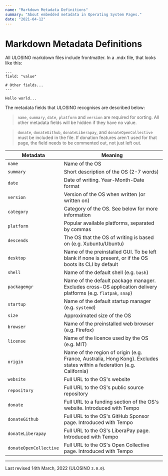 ```yaml
---
name: "Markdown Metadata Definitions"
summary: "About embedded metadata in Operating System Pages."
date: "2021-04-12"
---
```


# Markdown Metadata Definitions

All ULOSINO markdown files include frontmatter. In a .mdx file, that looks like this:

```
---
field: "value"

# Other fields...
---

Hello world...

```

The metadata fields that ULOSINO recognises are described below:

> `name`, `summary`, `date`, `platform` and `version` are required for sorting. All other metadata fields will be hidden if they have no value.

> `donate`, `donateGithub`, `donateLiberapay`, and `donateOpenCollective` must be included in the file. If donation features aren't used for that page, the field needs to be commented out, not just left out.

| Metadata               | Meaning                                                                                                                 |
| ---------------------- | ----------------------------------------------------------------------------------------------------------------------- |
| `name`                 | Name of the OS                                                                                                          |
| `summary`              | Short description of the OS (2-7 words)                                                                                 |
| `date`                 | Date of writing. Year-Month-Date format                                                                                 |
| `version`              | Version of the OS when written (or written on)                                                                          |
| `category`             | Category of the OS. See below for more information                                                                      |
| `platform`             | Popular available platforms, separated by commas                                                                        |
| `descends`             | The OS that the OS of writing is based on (e.g. Xubuntu/Ubuntu)                                                         |
| `desktop`              | Name of the preinstalled GUI. To be left blank if none is present, or if the OS boots its CLI by default                |
| `shell`                | Name of the default shell (e.g. `bash`)                                                                                 |
| `packagemgr`           | Name of the default package manager. Excludes cross-OS application delivery platforms (e.g. `flatpak`, `snap`)          |
| `startup`              | Name of the default startup manager (e.g. `systemd`)                                                                    |
| `size`                 | Approximated size of the OS                                                                                             |
| `browser`              | Name of the preinstalled web browser (e.g. Firefox)                                                                     |
| `license`              | Name of the licence used by the OS (e.g. MIT)                                                                           |
| `origin`               | Name of the region of origin (e.g. France, Australia, Hong Kong). Excludes states within a federation (e.g. California) |
| `website`              | Full URL to the OS's website                                                                                            |
| `repository`           | Full URL to the OS's public source repository                                                                           |
| `donate`               | Full URL to a funding section of the OS's website. Introduced with Tempo                                                |
| `donateGithub`         | Full URL to the OS's GitHub Sponsor page. Introduced with Tempo                                                         |
| `donateLiberapay`      | Full URL to the OS's LiberaPay page. Introduced with Tempo                                                              |
| `donateOpenCollective` | Full URL to the OS's Open Collective page. Introduced with Tempo                                                        |

---

Last revised 14th March, 2022 (ULOSINO `3.0.0`).
